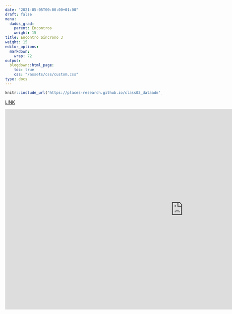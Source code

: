 ```yaml
---
date: "2021-05-05T00:00:00+01:00"
draft: false
menu:
  dados_grad:
    parent: Encontros
    weight: 15
title: Encontro Síncrono 3
weight: 15
editor_options: 
  markdown: 
    wrap: 72
output: 
  blogdown::html_page:
    toc: true
    css: "/assets/css/custom.css"
type: docs
---
```



```r
knitr::include_url('https://places-research.github.io/class03_dataadm', height = "400px")
```

[LINK](https://places-research.github.io/class03_dataadm)

<iframe width="1147" height="645" src="https://www.youtube.com/embed/20IucWjr0I4" title="YouTube video player" frameborder="0" allow="accelerometer; autoplay; clipboard-write; encrypted-media; gyroscope; picture-in-picture" allowfullscreen></iframe>